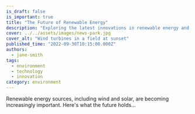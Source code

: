 ```yaml
---
is_draft: false
is_important: true
title: "The Future of Renewable Energy"
description: "Exploring the latest innovations in renewable energy and their potential to transform global energy consumption."
cover: ../../assets/images/news-park.jpg
cover_alt: "Wind turbines in a field at sunset"
published_time: "2022-09-30T10:15:00.000Z"
authors:
  - jane-smith
tags:
  - environment
  - technology
  - innovation
category: environment
---
```

Renewable energy sources, including wind and solar, are becoming increasingly important. Here's what the future holds...
